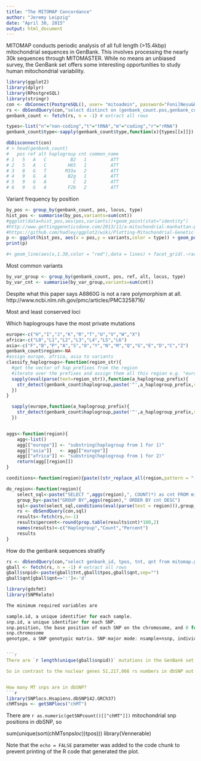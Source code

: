 ```yaml
---
title: "The MITOMAP Concordance"
author: "Jeremy Leipzig"
date: "April 30, 2015"
output: html_document
---
```


MITOMAP conducts periodic analysis of all full length (>15.4kbp) mitochondrial sequences in GenBank. This involves processing the nearly 30k sequences through MITOMASTER. While no means an unbiased survey, the GenBank set offers some interesting opportunities to study human mitochondrial variability.

```r
library(ggplot2)
library(dplyr)
library(RPostgreSQL)
library(stringr)
con <- dbConnect(PostgreSQL(), user= "mitoadmin", password="Foni]Nesu&Huh?", dbname="mito", host="rescommapdb01.research.chop.edu")
rs <- dbSendQuery(con,"select distinct on (genbank_count.pos,genbank_count.ref,genbank_count.alt,genbank_count.haplogroup,genbank_count.cnt) genbank_count.*, common_name as locus, type from mitomap.genbank_count LEFT JOIN mitomaster.locus ON (starting <= ending AND starting<=pos AND ending>=pos) OR (ending < starting AND (pos <=ending OR pos >=starting)) ORDER BY pos, ref, alt, haplogroup, cnt, locus_id")
genbank_count <- fetch(rs, n = -1) # extract all rows

types<-list("n"="non-coding","t"="tRNA","m"="coding","r"="rRNA")
genbank_count$type<-sapply(genbank_count$type,function(x){types[[x]]})

dbDisconnect(con)
# > head(genbank_count)
#   pos ref alt haplogroup cnt common_name
# 1   5   A   C         B2   1         ATT
# 2   5   A   C        H65   1         ATT
# 3   8   G   T       M33a   2         ATT
# 4   9   G   A        B2g   1         ATT
# 5   9   G   A          C   2         ATT
# 6   9   G   A        F2b   2         ATT
```

Variant frequency by position

```r
by_pos <- group_by(genbank_count, pos, locus, type)
hist_pos <- summarise(by_pos,variants=sum(cnt))
#ggplot(data=hist_pos,aes(pos,variants))+geom_point(stat="identity")
#http://www.gettinggeneticsdone.com/2013/11/a-mitochondrial-manhattan-plot.html
#https://github.com/hadley/ggplot2/wiki/Plotting-Mitochondrial-Genetic-Association-Results
p <- ggplot(hist_pos, aes(x = pos,y = variants,color = type)) + geom_point()+ coord_polar(direction = -1) 
print(p)

#+ geom_line(aes(x,1.30,color = "red"),data = lines) + facet_grid(.~race2) + geom_line(aes(y=extraline)) + geom_point(aes(x,y,color = gene),data=lines) + scale_colour_manual(values = #colours,"Genes",breaks = c("Control-Region","tRNA","rRNA","Non-Coding","ND1","ND2","CO1","CO2","ATP8","ATP6","CO3","ND3","ND4L","ND4","ND5","ND6","CYB"),labels = c("Control #Region","tRNA","rRNA","Non-Coding","ND1","ND2","CO1","CO2","ATP8","ATP6","CO3","ND3","ND4L","ND4","ND5","ND6","CYB"))+ opts(title = "Negative Log P-value of Mitochondrial Hits", #axis.text.x = theme_blank(), axis.title.y = theme_blank(), axis.title.x=theme_blank()) + layer(geom="text",mapping =aes(x,y,label = x),data = bdries,size=2.5)
```

Most common variants
```r
by_var_group <- group_by(genbank_count, pos, ref, alt, locus, type)
by_var_cnt <- summarise(by_var_group,variants=sum(cnt))

```

Despite what this paper says A8860G is not a rare polymorphism at all.
http://www.ncbi.nlm.nih.gov/pmc/articles/PMC3258716/

Most and least conserved loci


Which haplogroups have the most private mutations
```r
europe<-c("H","I","J","K","R","T","U","V","W","X")
africa<-c("L0","L1","L2","L3","L4","L5","L6")
asia<-c("F","B","P","A","S","O","Y","N","M","Q","G","E","D","C","Z")
genbank_count$region<-NA
#assign europe, africa, asia to variants
classify_haplogroups<-function(region_str){
  #get the vector of hap prefixes from the region
  #iterate over the prefixes and assign them all this region e.g. "europe"
  sapply(eval(parse(text=region_str)),function(a_haplogroup_prefix){
    str_detect(genbank_count$haplogroup,paste('^',a_haplogroup_prefix,sep=""))
  })
}

  sapply(europe,function(a_haplogroup_prefix){
    str_detect(genbank_count$haplogroup,paste('^',a_haplogroup_prefix,sep=""))
  })


aggs<-function(region){
	agg<-list()
	agg[["europe"]] <- "substring(haplogroup from 1 for 1)"
	agg[["asia"]]   <- agg[["europe"]]
	agg[["africa"]] <- "substring(haplogroup from 1 for 2)"
	return(agg[[region]])
}

conditions<-function(region){paste((str_replace_all(region,pattern = "(.+)",replacement="OR haplogroup LIKE '\\1%'")),collapse=" ")}

do_region<-function(region){
	select_sql<-paste("SELECT ",aggs(region),", COUNT(*) as cnt FROM mitomap.genbank_haplogroup WHERE False")
	group_by<-paste("GROUP BY",aggs(region)," ORDER BY cnt DESC")
	sql<-paste(select_sql,conditions(eval(parse(text = region))),group_by)
	rs <- dbSendQuery(con,sql)
	results<-fetch(rs,n=-1)
	results$percent<-round(prop.table(results$cnt)*100,2)
	names(results)<-c("Haplogroup","Count","Percent")
	results
}
```

How do the genbank sequences stratify
```r
rs <- dbSendQuery(con,"select genbank_id, tpos, tnt, qnt from mitomap.genbank limit 50000")
gball <- fetch(rs, n = -1) # extract all rows
gball$snpid<-paste(gball$tnt,gball$tpos,gball$qnt,sep="")
gball$qnt[gball$qnt==':']<-'d'

library(gdsfmt)
library(SNPRelate)

The minimum required variables are

sample.id, a unique identifier for each sample.
snp.id, a unique identifier for each SNP.
snp.position, the base position of each SNP on the chromosome, and 0 for unknown position; it does not allow NA.
snp.chromosome
genotype, a SNP genotypic matrix. SNP-major mode: nsample×nsnp, individual-major mode: nsnp×nsample.


```r
There are `r length(unique(gball$snpid))` mutations in the GenBank set over `r length(unique(gball$tpos))` which is a rate of `r length(unique(gball$tpos))/16568` per bp.

So in contrast to the nuclear genes 51,217,066 rs numbers in dbSNP out of 3,064,641,871 non-N bases which is a rate of `r 51217066/3064641871`


How many MT snps are in dbSNP?
```r
library(SNPlocs.Hsapiens.dbSNP142.GRCh37)
chMTsnps <- getSNPlocs("chMT")
```

There are `r as.numeric(getSNPcount()[["chMT"]])` mitochondrial snp positions in dbSNP, so 

sum(unique(sort(chMTsnps$loc)) %in% unique(sort(gball$tpos)))
library(Vennerable)

Note that the `echo = FALSE` parameter was added to the code chunk to prevent printing of the R code that generated the plot.
